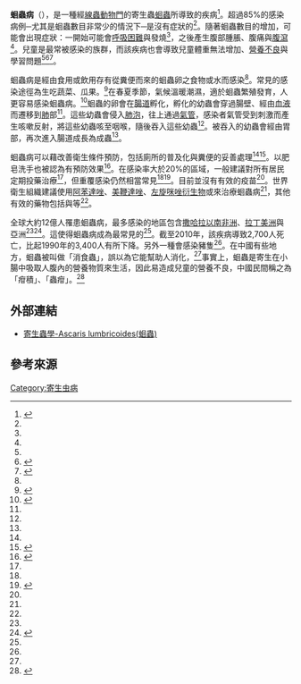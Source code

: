 {{medical}}
{{DiseaseDisorder infobox
| Name           = 蛔虫病<br>Ascariasis
| Image          = Ascaris_lumbricoides.jpeg
| Caption        = [[蛔蟲|蛔蟲]]蟲體
| ICD10          = {{ICD10|B|77||b|65}}
| ICD9           = {{ICD9|127.0}}
| ICDO           =
| OMIM           =
| DiseasesDB     = 934
| MedlinePlus    = 000628
| eMedicineSubj  =
| eMedicineTopic =
| MeshID         = D001196
}}

'''蛔蟲病'''（{{lang-en|ascariasis}}），是一種經[[線蟲動物門|線蟲動物門]]的寄生蟲[[蛔蟲|蛔蟲]]所導致的疾病<ref name=Dold2011>{{cite journal|last=Dold|first=C|coauthors=Holland, CV|title=Ascaris and ascariasis.|journal=Microbes and infection / Institut Pasteur|date=Jul 2011|volume=13|issue=7|pages=632-7|pmid=20934531}}</ref>。超過85%的感染病例─尤其是蛔蟲數目非常少的情況下─是沒有症狀的<ref name=Dold2011 />。隨著蛔蟲數目的增加，可能會出現症狀：一開始可能會[[呼吸困難|呼吸困難]]與發燒<ref name=Dold2011 />，之後產生腹部腫脹、腹痛與[[腹瀉|腹瀉]]<ref name=Dold2011 />。兒童是最常被感染的族群，而該疾病也會導致兒童體重無法增加、[[營養不良|營養不良]]與學習問題<ref name=Dold2011 /><ref name=Hagel2010>{{cite journal|last=Hagel|first=I|coauthors=Giusti, T|title=Ascaris lumbricoides: an overview of therapeutic targets.|journal=Infectious disorders drug targets|date=Oct 2010|volume=10|issue=5|pages=349-67|pmid=20701574}}</ref><ref name=WHO2013>{{cite web|title=Soil-transmitted helminth infections  Fact sheet N°366|url=http://www.who.int/mediacentre/factsheets/fs366/en/|work=World Health Organization|date=June 2013|access-date=2014-12-29|archive-date=2014-02-21|archive-url=https://web.archive.org/web/20140221013137/http://www.who.int/mediacentre/factsheets/fs366/en/|dead-url=no}}</ref>。

<!-- 成因與機轉 -->
蛔蟲病是經由食用或飲用存有從糞便而來的蛔蟲卵之食物或水而感染<ref name=Hagel2010 />。常見的感染途徑為生吃蔬菜、瓜果。<ref>{{cite book|author=苏兆强|title=《实用家庭医学丛书——实用家庭保健》|publisher=陕西科学技术出版社|url=https://books.google.com.hk/books?id=erOJkBPAbMYC&lpg=PP1&hl=zh-TW&pg=PA569#v=onepage&q&f=false|isbn=9787536934009|access-date=2015-01-07|archive-date=2016-03-29|archive-url=https://web.archive.org/web/20160329035021/https://books.google.com.hk/books?id=erOJkBPAbMYC&lpg=PP1&hl=zh-TW&pg=PA569#v=onepage&q&f=false|dead-url=no}}</reF>在春夏季節，氣候溫暖潮濕，適於蛔蟲繁殖發育，人更容易感染蛔蟲病。<ref name="ZZ">{{cite web|url=http://www.zzszxyy.com/viewNews.aspx?id=6986|title=秋季驱虫正当时|work=郑州市中心医院|date=2014-08-30}}</ref>蛔蟲的卵會在[[消化系統|腸道]]孵化，孵化的幼蟲會穿過腸壁、經由[[血液|血液]]而遷移到[[肺|肺]]部<ref name=Hagel2010 />。這些幼蟲會侵入[[肺泡|肺泡]]，往上通過[[氣管|氣管]]，感染者氣管受到刺激而產生咳嗽反射，將這些幼蟲咳至咽喉，隨後吞入這些幼蟲<ref name=Hagel2010 />。被吞入的幼蟲會經由胃部，再次進入腸道成長為成蟲<ref name=Hagel2010 />。

<!-- 預防與治療 -->
蛔蟲病可以藉改善衛生條件預防，包括廁所的普及化與糞便的妥善處理<ref name=Dold2011 /><ref>{{cite journal|last=Ziegelbauer|first=K|coauthors=Speich, B; Mäusezahl, D; Bos, R; Keiser, J; Utzinger, J|title=Effect of sanitation on soil-transmitted helminth infection: systematic review and meta-analysis.|journal=PLoS medicine|date=Jan 2012|volume=9|issue=1|pages=e1001162|pmid=22291577}}</ref>。以肥皂洗手也被認為有預防效果<ref name=Fung2009>{{cite journal|last=Fung|first=IC|coauthors=Cairncross, S|title=Ascariasis and handwashing.|journal=Transactions of the Royal Society of Tropical Medicine and Hygiene|date=Mar 2009|volume=103|issue=3|pages=215-22|pmid=18789465}}</ref>。在感染率大於20%的區域，一般建議對所有居民定期投藥治療<ref name=Dold2011 />，但重覆感染仍然相當常見<ref name=Hagel2010 /><ref>{{cite journal|last=Jia|first=TW|coauthors=Melville, S; Utzinger, J; King, CH; Zhou, XN|title=Soil-transmitted helminth reinfection after drug treatment: a systematic review and meta-analysis.|journal=PLoS neglected tropical diseases|date=2012|volume=6|issue=5|pages=e1621|pmid=22590656}}</ref>。目前並沒有有效的疫苗<ref name=Hagel2010 />。世界衛生組織建議使用[[阿苯達唑|阿苯達唑]]、[[美鞭達唑|美鞭達唑]]、[[左旋咪唑衍生物|左旋咪唑衍生物]]或{{link-en|雙羥萘酸噻嘧啶|pyrantel pamoate}}來治療蛔蟲病<ref name=Hagel2010 />，其他有效的藥物包括{{link-en|三苄糖苷|tribenoside}}與{{link-en|硝唑尼特|nitazoxanide}}等<ref name=Hagel2010 />。

<!-- 流行病學 -->
全球大約12億人罹患蛔蟲病，最多感染的地區包含[[撒哈拉以南非洲|撒哈拉以南非洲]]、[[拉丁美洲|拉丁美洲]]與亞洲<ref name=Dold2011 /><ref name=Kei2010>{{cite journal|last=Keiser|first=J|coauthors=Utzinger, J|title=The drugs we have and the drugs we need against major helminth infections.|journal=Advances in parasitology|date=2010|volume=73|pages=197-230|pmid=20627144}}</ref>。這使得蛔蟲病成為最常見的{{link-en|土壤傳播蠕蟲病疫|Soil-transmitted helminthiasis}}<ref name=Kei2010 />。截至2010年，該疾病導致2,700人死亡，比起1990年的3,400人有所下降。另外一種{{link-en|蛔蟲屬|Ascaris|蛔蟲}}會感染豬隻<ref name=Dold2011 />。在中國有些地方，蛔蟲被叫做「消食蟲」，誤以為它能幫助人消化，<ref name="ZZ"/>事實上，蛔蟲是寄生在小腸中吸取人腹內的營養物質來生活，因此易造成兒童的營養不良，中國民間稱之為「疳積」、「蟲疳」。<ref>{{cite web|url=http://www.zhzyw.org/yye/xegj/08102311G092A932J413J2B4C.html|title=小儿病患疳积的症状及治疗|work=中华中医网|access-date=2015-01-07|archive-date=2016-03-07|archive-url=https://web.archive.org/web/20160307174401/http://www.zhzyw.org/yye/xegj/08102311G092A932J413J2B4C.html|dead-url=no}}</ref>

==外部連結==
*[http://smallcollation.blogspot.com/2013/02/ascaris-lumbricoides.html 寄生蟲學-Ascaris lumbricoides(蛔蟲)] {{Wayback|url=http://smallcollation.blogspot.com/2013/02/ascaris-lumbricoides.html |date=20191216113652 }}

==參考來源==
{{reflist}}


[[Category:寄生虫病|Category:寄生虫病]]